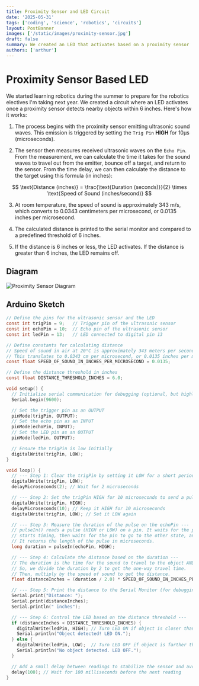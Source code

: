 ```yaml
---
title: Proximity Sensor and LED Circuit
date: '2025-05-31'
tags: ['coding', 'science', 'robotics', 'circuits']
layout: PostBanner
images: ['/static/images/proximity-sensor.jpg']
draft: false
summary: We created an LED that activates based on a proximity sensor
authors: ['arthur']
---
```


# Proximity Sensor Based LED

We started learning robotics during the summer to prepare for the robotics electives I'm taking next year. We created a circuit where an LED activates once a proximity sensor detects nearby objects within 6 inches. Here's how it works:

1. The process begins with the proximity sensor emitting ultrasonic sound waves. This emission is triggered by setting the `Trig Pin` **HIGH** for 10µs (microseconds).

2. The sensor then measures received ultrasonic waves on the `Echo Pin`. From the measurement, we can calculate the time it takes for the sound waves to travel out from the emitter, bounce off a target, and return to the sensor. From the time delay, we can then calculate the distance to the target using this formula (in inches):

$$
\text{Distance (inches)} = \frac{\text{Duration (seconds)}}{2} \times \text{Speed of Sound (inches/second)}
$$

3. At room temperature, the speed of sound is approximately 343 m/s, which converts to 0.0343 centimeters per microsecond, or 0.0135 inches per microsecond.

4. The calculated distance is printed to the serial monitor and compared to a predefined threshold of 6 inches.

5. If the distance is 6 inches or less, the LED activates. If the distance is greater than 6 inches, the LED remains off.

## Diagram

![Proximity Sensor Diagram](/static/images/proximity-sensor-diagram.jpg)

## Arduino Sketch

```c
// Define the pins for the ultrasonic sensor and the LED
const int trigPin = 9;   // Trigger pin of the ultrasonic sensor
const int echoPin = 10;  // Echo pin of the ultrasonic sensor
const int ledPin = 13;   // LED connected to digital pin 13

// Define constants for calculating distance
// Speed of sound in air at 20°C is approximately 343 meters per second.
// This translates to 0.0343 cm per microsecond, or 0.0135 inches per microsecond.
const float SPEED_OF_SOUND_IN_INCHES_PER_MICROSECOND = 0.0135;

// Define the distance threshold in inches
const float DISTANCE_THRESHOLD_INCHES = 6.0;

void setup() {
  // Initialize serial communication for debugging (optional, but highly recommended)
  Serial.begin(9600);

  // Set the trigger pin as an OUTPUT
  pinMode(trigPin, OUTPUT);
  // Set the echo pin as an INPUT
  pinMode(echoPin, INPUT);
  // Set the LED pin as an OUTPUT
  pinMode(ledPin, OUTPUT);

  // Ensure the trigPin is low initially
  digitalWrite(trigPin, LOW);
}

void loop() {
  // --- Step 1: Clear the trigPin by setting it LOW for a short period ---
  digitalWrite(trigPin, LOW);
  delayMicroseconds(2); // Wait for 2 microseconds

  // --- Step 2: Set the trigPin HIGH for 10 microseconds to send a pulse ---
  digitalWrite(trigPin, HIGH);
  delayMicroseconds(10); // Keep it HIGH for 10 microseconds
  digitalWrite(trigPin, LOW); // Set it LOW again

  // --- Step 3: Measure the duration of the pulse on the echoPin ---
  // pulseIn() reads a pulse (HIGH or LOW) on a pin. It waits for the pin to go to the specified state,
  // starts timing, then waits for the pin to go to the other state, and stops timing.
  // It returns the length of the pulse in microseconds.
  long duration = pulseIn(echoPin, HIGH);

  // --- Step 4: Calculate the distance based on the duration ---
  // The duration is the time for the sound to travel to the object AND back.
  // So, we divide the duration by 2 to get the one-way travel time.
  // Then, multiply by the speed of sound to get the distance.
  float distanceInches = (duration / 2.0) * SPEED_OF_SOUND_IN_INCHES_PER_MICROSECOND;

  // --- Step 5: Print the distance to the Serial Monitor (for debugging) ---
  Serial.print("Distance: ");
  Serial.print(distanceInches);
  Serial.println(" inches");

  // --- Step 6: Control the LED based on the distance threshold ---
  if (distanceInches < DISTANCE_THRESHOLD_INCHES) {
    digitalWrite(ledPin, HIGH); // Turn LED ON if object is closer than 6 inches
    Serial.println("Object detected! LED ON.");
  } else {
    digitalWrite(ledPin, LOW);  // Turn LED OFF if object is farther than 6 inches
    Serial.println("No object detected. LED OFF.");
  }

  // Add a small delay between readings to stabilize the sensor and avoid erratic behavior
  delay(100); // Wait for 100 milliseconds before the next reading
}
```
